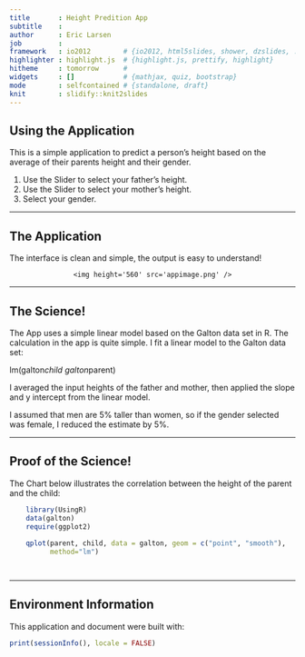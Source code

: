 ```yaml
---
title       : Height Predition App
subtitle    : 
author      : Eric Larsen
job         : 
framework   : io2012        # {io2012, html5slides, shower, dzslides, ...}
highlighter : highlight.js  # {highlight.js, prettify, highlight}
hitheme     : tomorrow      # 
widgets     : []            # {mathjax, quiz, bootstrap}
mode        : selfcontained # {standalone, draft}
knit        : slidify::knit2slides
---
```


## Using the Application

This is a simple application to predict a person's height based on the average of their parents height and their gender. 

1. Use the Slider to select your father's height.
2. Use the Slider to select your mother's height.
3. Select your gender.

---

## The Application

The interface is clean and simple, the output is easy to understand!

<div style='text-align: center;'>
    <img height='560' src='appimage.png' />
</div>


--- 

## The Science!

The App uses a simple linear model based on the Galton data set in R. The calculation in the app is quite simple.  I fit a linear model to the Galton data set:

lm(galton$child ~ galton$parent)

I averaged the input heights of the father and mother, then applied the slope and y intercept from the linear model.

I assumed that men are 5% taller than women, so if the gender selected was female, I reduced the estimate by 5%.

---

## Proof of the Science!

The Chart below illustrates the correlation between the height of the parent and the child:

```r
    library(UsingR)
    data(galton)
    require(ggplot2)
  
    qplot(parent, child, data = galton, geom = c("point", "smooth"), 
          method="lm")




```




---

## Environment Information
This application and document were built with:
```r
print(sessionInfo(), locale = FALSE)
```
